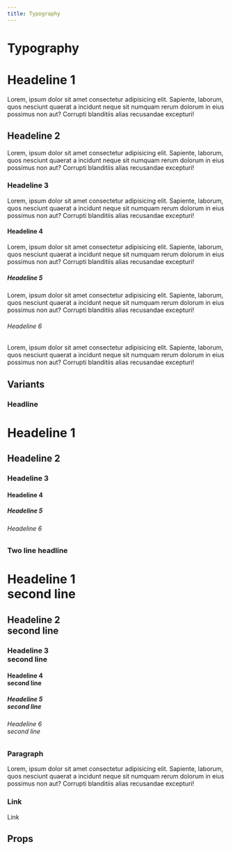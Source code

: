 ```yaml
---
title: Typography
---
```



# Typography

<Preview>
  <H1>Headeline 1</H1>
  <P>
    Lorem, ipsum dolor sit <Link href="#">amet consectetur adipisicing</Link> elit. Sapiente, laborum,
    quos nesciunt quaerat a incidunt neque sit numquam rerum dolorum in eius
    possimus non aut? Corrupti blanditiis alias recusandae excepturi!
  </P>
  <H2>Headeline 2</H2>
  <P>
    Lorem, ipsum dolor sit amet consectetur adipisicing elit. Sapiente, laborum,
    quos nesciunt quaerat a incidunt neque sit numquam rerum dolorum in eius
    possimus non aut? Corrupti blanditiis alias recusandae excepturi!
  </P>
  <H3>Headeline 3</H3>
  <P>
    Lorem, ipsum dolor sit amet consectetur adipisicing elit. Sapiente, laborum,
    quos nesciunt quaerat a incidunt neque sit numquam rerum dolorum in eius
    possimus non aut? Corrupti blanditiis alias recusandae excepturi!
  </P>
  <H4>Headeline 4</H4>
  <P>
    Lorem, ipsum dolor sit amet consectetur adipisicing elit. Sapiente, laborum,
    quos nesciunt quaerat a incidunt neque sit numquam rerum dolorum in eius
    possimus non aut? Corrupti blanditiis alias recusandae excepturi!
  </P>
  <H5>Headeline 5</H5>
  <P>
    Lorem, ipsum dolor sit amet consectetur adipisicing elit. Sapiente, laborum,
    quos nesciunt quaerat a incidunt neque sit numquam rerum dolorum in eius
    possimus non aut? Corrupti blanditiis alias recusandae excepturi!
  </P>
  <H6>Headeline 6</H6>
  <P>
    Lorem, ipsum dolor sit amet consectetur adipisicing elit. Sapiente, laborum,
    quos nesciunt quaerat a incidunt neque sit numquam rerum dolorum in eius
    possimus non aut? Corrupti blanditiis alias recusandae excepturi!
  </P>
</Preview>

## Variants

### Headline

<Preview>
  <H1>Headeline 1</H1>
  <H2>Headeline 2</H2>
  <H3>Headeline 3</H3>
  <H4>Headeline 4</H4>
  <H5>Headeline 5</H5>
  <H6>Headeline 6</H6>
</Preview>

### Two line headline

<Preview>
  <H1>Headeline 1<br />second line</H1>
  <H2>Headeline 2<br />second line</H2>
  <H3>Headeline 3<br />second line</H3>
  <H4>Headeline 4<br />second line</H4>
  <H5>Headeline 5<br />second line</H5>
  <H6>Headeline 6<br />second line</H6>
</Preview>

### Paragraph

<Preview>
  <P>
    Lorem, ipsum dolor sit amet consectetur adipisicing elit. Sapiente, laborum,
    quos nesciunt quaerat a incidunt neque sit numquam rerum dolorum in eius
    possimus non aut? Corrupti blanditiis alias recusandae excepturi!
  </P>
</Preview>

### Link

<Preview>
  <Link href="#">Link</Link>
</Preview>

## Props

<Props component={H1} />
<Props component={H2} />
<Props component={H3} />
<Props component={H4} />
<Props component={H5} />
<Props component={H6} />

<Props component={P} />

<Props component={Link} />
